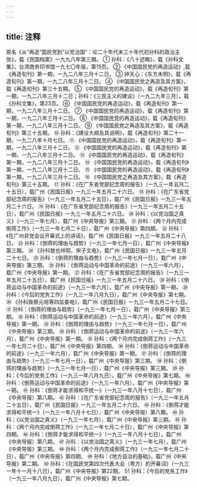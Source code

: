 ```yaml
---
---
---
```

title: 注释
---



原名《从“再造”国民党到“以党治国”：论二十年代末三十年代初孙科的政治主张》，载《民国档案》一九九八年第三期。
① 孙科：《八十述略》，载《孙科文集》，台湾商务印书馆一九七〇年版，第15页。
② 《中国国民党的再造运动》,载《再造旬刊》第一期，一九二八年三月十二日。
③ 钟天心：《东方未明》，载《再造旬刊》第一期，一九二八年三月十二日。
④ 《中国国民党之再造及其方案》，载《再造旬刊》第三十五期。
⑤ 《中国国民党的再造运动》，载《再造旬刊》第一期，一九二八年三月十二日；孙科：《三民主义的建设》（一九二九年三月），载《孙科文集》，第23页。
⑥ 《中国国民党的再造运动》，载《再造旬刊》第一期，一九二八年三月十二日。
⑦ 《中国国民党的再造运动》，载《再造旬刊》第一期，一九二八年三月十二日。
⑧ 《中国国民党的再造运动》，载《再造旬刊》第一期，一九二八年三月十二日。
⑨ 《中国国民党之再造及其方案》，载《再造旬刊》第三十五期。
⑩ 孙科：《建设大纲及其说明》，载《再造旬刊》第二十一期，一九二八年十月七日。
⑪ 《中国国民党的再造运动》，载《再造旬刊》第一期，一九二八年三月十二日。
⑫ 《中国国民党的再造运动》，载《再造旬刊》第一期，一九二八年三月十二日。
⑬ 《中国国民党的再造运动》，载《再造旬刊》第一期，一九二八年三月十二日。
⑭ 《中国国民党的再造运动》，载《再造旬刊》第一期，一九二八年三月十二日。
⑮ 《中国国民党的再造运动》，载《再造旬刊》第一期，一九二八年三月十二日。
⑯ 《中国国民党之再造及其方案》，载《再造旬刊》第三十五期。
⑰ 孙科：《在广东省党部纪念周的报告》（一九三一年五月二十五日），载广州《民国日报》一九三一年五月二十六日。
⑱ 孙科：《在广东省党部纪念周的报告》（一九三一年五月二十五日），载广州《民国日报》一九三一年五月二十六日。
⑲ 孙科：《在广东省党部纪念周的报告》（一九三一年五月二十五日），载广州《民国日报》一九三一年五月二十六日。
⑳ 孙科：《以党治国之真义》（一九三一年七月），载广州《中央导报》第三期。
㉑ 孙科：《两个月内完成倒蒋工作》（一九三一年七月二十日），载广州《中央导报》第四期。
㉒ 孙科：《在广州非党会议开幕式上的讲话》，载广州《民国日报》一九三一年五月二十八日。
㉓ 孙科：《倒蒋的理由与趋势》（一九三一年七月一日），载广州《中央导报》第三期。
㉔ 《孙科致也祥熙、宋子文电》，载广州《民国日报》一九三一年五月二十七日。
㉕ 孙科：《倒蒋的理由与趋势》（一九三一年七月一日），载广州《中央导报》第三期。
㉖ 孙科：《倒蒋运动与中国革命的前途》（一九三一年六月），载广州《中央导报》第一期。
㉗ 孙科：《在广东省党部纪念周的报告》（一九三一年五月二十五日），载广州《民国日报》一九三一年五月二十六日。
㉘ 孙科：《倒蒋运动与中国革命的前途》（一九三一年六月），载广州《中央导报》第一期。
㉙ 孙科：《今后的党务工作》（一九三一年八月九日），载广州《中央导报》第七期。
㉚ 《孙科致蔡元培等四监委电》，载广州《民国日报》一九三一年五月二十七日。
㉛ 孙科：《倒蒋的理由与趋势》（一九三一年七月一日），载广州《中央导报》第三期。
㉜ 孙科：《倒蒋运动与中国革命的前途》（一九三一年六月），载广州《中央导报》第一期。
㉝ 孙科：《倒蒋的理由与趋势》（一九三一年七月一日），载广州《中央导报》第三期。
㉞ 孙科：《倒蒋运动与中国革命的前途》（一九三一年六月），载广州《中央导报》第一期。
㉟ 孙科：《两个月内完成倒蒋工作》（一九三一年七月二十日），载广州《中央导报》第四期。
㊱ 孙科：《倒蒋运动与中国革命的前途》（一九三一年六月），载广州《中央导报》第一期。
㊲ 孙科：《倒蒋的理由与趋势》（一九三一年七月一日），载广州《中央导报》第三期。
㊳ 孙科：《倒蒋的理由与趋势》（一九三一年七月一日），载广州《中央导报》第三期。
㊴ 孙科：《今后的党务工作》（一九三一年八月九日），载广州《中央导报》第七期。
㊵ 孙科：《倒蒋运动与中国革命的前途》（一九三一年六月），载广州《中央导报》第一期。
㊶ 孙科：《倒蒋才能求得和平统一》（一九三一年八月十七日），载广州《中央导报）第八期。
㊷ 孙科：《在广东省党部纪念周的报告》（一九三一年五月二十五日），载广州《民国日报》一九三一年五月二十六日。
㊸ 孙科：《倒蒋才能求得和平统一》（一九三一年八月十七日），载广州《中央导报）第八期。
㊹ 孙科：《以党治国之真义》（一九三一年七月），载广州《中央导报》第三期。
㊺ 孙科：《两个月内完成倒蒋工作》（一九三一年七月二十日），载广州《中央导报》第四期。
㊻ 孙科：《倒蒋才能求得和平统一》（一九三一年八月十七日），载广州《中央导报）第八期。
㊼ 孙科：《以党治国之真义》（一九三一年七月），载广州《中央导报》第三期。
㊽ 孙科：《两个月内完成倒蒋工作》（一九三一年七月二十日），载广州《中央导报》第四期。
㊾ 孙科：《地方自治的基础》，载广州《中央导报》第二期。
㊿ 孙科：《在国民党第四次代表大会（粤方）的开幕词》（一九三一年十一月十八日），载广州《中央导报》第22期。
51 孙科：《今后的党务工作》（一九三一年八月九日），载广州《中央导报》第七期。